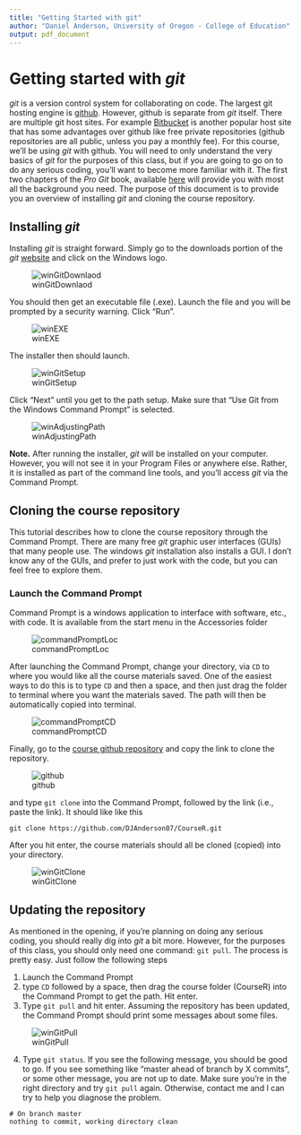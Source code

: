 ```yaml
---
title: "Getting Started with git"
author: "Daniel Anderson, University of Oregon - College of Education"
output: pdf_document
---
```

# Getting started with *git*

*git* is a version control system for collaborating on code. The largest git 
  hosting engine is [github](https://github.com). However, github is separate
  from *git* itself. There are multiple git host sites. For example 
  [Bitbucket](https://bitbucket.org) is another popular host site that has some
  advantages over github like free private repositories (github repositories 
  are all public, unless you pay a monthly fee). For this course, we'll be using
  *git* with github. You will need to only understand the very basics of *git*
  for the purposes of this class, but if you are going to go on to do any 
  serious coding, you'll want to become more familiar with it. The first two 
  chapters of the *Pro Git* book, available 
  [here](https://git-scm.com/book/en/v2) will provide you with most all the 
  background you need. The purpose of this document is to provide you an 
  overview of installing *git* and cloning the course repository.

## Installing *git*
Installing *git* is straight forward. Simply go to the downloads portion of the
  *git* [website](https://git-scm.com/downloads) and click on the Windows logo.

![winGitDownlaod](/Users/Daniel/Dropbox/Teaching/CourseR/git_Tutorials/img/winGitDownload.png)

You should then get an executable file (.exe). Launch the file and you will be 
  prompted by a security warning. Click "Run".

![winEXE](/Users/Daniel/Dropbox/Teaching/CourseR/git_Tutorials/img/winEXE.png)

The installer then should launch.

![winGitSetup](/Users/Daniel/Dropbox/Teaching/CourseR/git_Tutorials/img/winGitSetup.png)

Click "Next" until you get to the path setup. Make sure that "Use Git from the 
  Windows Command Prompt" is selected.

![winAdjustingPath](/Users/Daniel/Dropbox/Teaching/CourseR/git_Tutorials/img/winAdjustingPath.png)

**Note.** After running the installer, *git* will be installed on your computer.
  However, you will not see it in your Program Files or anywhere else. Rather, 
  it is installed as part of the command line tools, and you'll access *git* via
  the Command Prompt. 

## Cloning the course repository

This tutorial describes how to clone the course repository through the Command 
  Prompt. There are many free *git* graphic user interfaces (GUIs) that many 
  people use. The windows *git* installation also installs a GUI. I don't know 
  any of the GUIs, and prefer to just work with the code, but you can feel 
  free to explore them.

### Launch the Command Prompt
Command Prompt is a windows application to interface with software, etc., with
  code. It is available from the start menu in the Accessories folder

![commandPromptLoc](/Users/Daniel/Dropbox/Teaching/CourseR/git_Tutorials/img/commandPromptLoc.png)

After launching the Command Prompt, change your directory, via `CD` to where you 
  would like all the course materials saved. One of the easiest ways to do this 
  is to type `CD` and then a space, and then just drag the folder to terminal 
  where you want the materials saved. The path will then be automatically copied 
  into terminal.

![commandPromptCD](/Users/Daniel/Dropbox/Teaching/CourseR/git_Tutorials/img/commandPromptCD.png)

Finally, go to the 
  [course github repository](https://github.com/DJAnderson07/CourseR) and copy 
  the link to clone the repository. 

![github](/Users/Daniel/Dropbox/Teaching/CourseR/git_Tutorials/img/github.png)

and type `git clone` into the Command Prompt, followed by the link (i.e., paste 
  the link). It should like like this

```
git clone https://github.com/DJAnderson07/CourseR.git
```
After you hit enter, the course materials should all be cloned (copied) into 
  your directory.

![winGitClone](/Users/Daniel/Dropbox/Teaching/CourseR/git_Tutorials/img/winGitClone.png)

## Updating the repository
As mentioned in the opening, if you're planning on doing any serious coding, you
  should really dig into *git* a bit more. However, for the purposes of this 
  class, you should only need one command: `git pull`. The process is pretty
  easy. Just follow the following steps

1. Launch the Command Prompt
2. type `CD` followed by a space, then drag the course folder (CourseR) into 
   the Command Prompt to get the path. Hit enter.
3. Type `git pull` and hit enter. Assuming the repository has been updated, 
   the Command Prompt should print some messages about some files.

![winGitPull](/Users/Daniel/Dropbox/Teaching/CourseR/git_Tutorials/img/winGitPull.png)

4. Type `git status`. If you see the following message, you should be good to 
   go. If you see something like "master ahead of branch by X commits", or some
   other message, you are not up to date. Make sure you're in the right 
   directory and try `git pull` again. Otherwise, contact me and I can try to 
   help you diagnose the problem.

```
# On branch master
nothing to commit, working directory clean
```

